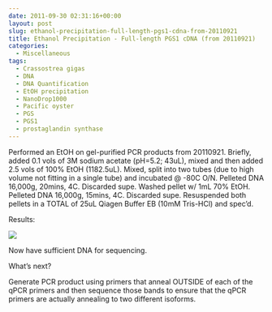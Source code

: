 ```yaml
---
date: 2011-09-30 02:31:16+00:00
layout: post
slug: ethanol-precipitation-full-length-pgs1-cdna-from-20110921
title: Ethanol Precipitation - Full-length PGS1 cDNA (from 20110921)
categories:
  - Miscellaneous
tags:
  - Crassostrea gigas
  - DNA
  - DNA Quantification
  - EtOH precipitation
  - NanoDrop1000
  - Pacific oyster
  - PGS
  - PGS1
  - prostaglandin synthase
---
```


Performed an EtOH on gel-purified PCR products from 20110921. Briefly, added 0.1 vols of 3M sodium acetate (pH=5.2; 43uL), mixed and then added 2.5 vols of 100% EtOH (1182.5uL). Mixed, split into two tubes (due to high volume not fitting in a single tube) and incubated @ -80C O/N. Pelleted DNA 16,000g, 20mins, 4C. Discarded supe. Washed pellet w/ 1mL 70% EtOH. Pelleted DNA 16,000g, 15mins, 4C. Discarded supe. Resuspended both pellets in a TOTAL of 25uL Qiagen Buffer EB (10mM Tris-HCl) and spec'd.

Results:

![](https://eagle.fish.washington.edu/Arabidopsis/20110930%20DNA-01.JPG)

Now have sufficient DNA for sequencing.

What's next?

Generate PCR product using primers that anneal OUTSIDE of each of the qPCR primers and then sequence those bands to ensure that the qPCR primers are actually annealing to two different isoforms.
